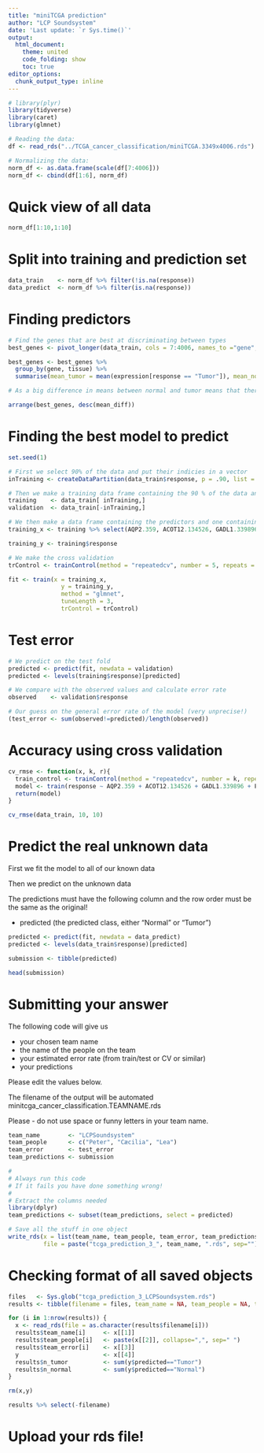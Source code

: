 ```yaml
---
title: "miniTCGA prediction"
author: "LCP Soundsystem"
date: 'Last update: `r Sys.time()`'
output: 
  html_document:
    theme: united
    code_folding: show
    toc: true
editor_options: 
  chunk_output_type: inline
--- 
```


```r

# library(plyr)
library(tidyverse)
library(caret)
library(glmnet)


```

```r
# Reading the data:
df <- read_rds("../TCGA_cancer_classification/miniTCGA.3349x4006.rds") 

# Normalizing the data:
norm_df <- as.data.frame(scale(df[7:4006]))
norm_df <- cbind(df[1:6], norm_df)

```

# Quick view of all data

```r

norm_df[1:10,1:10]

```

# Split into training and prediction set

```r

data_train    <- norm_df %>% filter(!is.na(response))
data_predict  <- norm_df %>% filter(is.na(response))

```

# Finding predictors

```r

# Find the genes that are best at discriminating between types
best_genes <- pivot_longer(data_train, cols = 7:4006, names_to ="gene", values_to = "expression")

best_genes <- best_genes %>%
  group_by(gene, tissue) %>%
  summarise(mean_tumor = mean(expression[response == "Tumor"]), mean_normal = mean(expression[response == "Normal"]), mean_diff = abs(mean_normal - mean_tumor))

# As a big difference in means between normal and tumor means that there might be a bigger difference in expression whether the tissue is normal or tumor.

arrange(best_genes, desc(mean_diff))

```
# Finding the best model to predict

```r

set.seed(1)

# First we select 90% of the data and put their indicies in a vector
inTraining <- createDataPartition(data_train$response, p = .90, list = FALSE) # We use 90% of data for training

# Then we make a training data frame containing the 90 % of the data and a validation data frame with the 10% rest of the data
training    <- data_train[ inTraining,]
validation  <- data_train[-inTraining,]

# We then make a data frame containing the predictors and one containing the response
training_x <- training %>% select(AQP2.359, ACOT12.134526, GADL1.339896, FXYD4.53828, KCNJ1.3758, SLC9A4.389015, TDGF3.6998, PTGER1.5731, LOC284578.284578, FLRT1.23769, RS1.6247, GPA33.10223, RBP2.5948, LY6G6F.259215, ACVRL1.94, ANKRD1.27063, GINS1.9837, TMEM177.80775, ABCA3.21, CLEC3B.7123, AQP7P3.441432, ABCA10.10349, LOC415056.415056, LOC572558.572558, ANGPTL7.10218, LEP.3952, SYNM.23336, NAALAD2.10003, SLC19A3.80704, ABCA9.10350) %>% as.data.frame()

training_y <- training$response

# We make the cross validation
trControl <- trainControl(method = "repeatedcv", number = 5, repeats = 3, verboseIter = F)

fit <- train(x = training_x, 
               y = training_y, 
               method = "glmnet",
               tuneLength = 3,
               trControl = trControl)

```
# Test error

```r

# We predict on the test fold
predicted <- predict(fit, newdata = validation)
predicted <- levels(training$response)[predicted]

# We compare with the observed values and calculate error rate
observed    <- validation$response

# Our guess on the general error rate of the model (very unprecise!)
(test_error <- sum(observed!=predicted)/length(observed)) 

```

# Accuracy using cross validation

```r
cv_rmse <- function(x, k, r){
  train_control <- trainControl(method = "repeatedcv", number = k, repeats = r)
  model <- train(response ~ AQP2.359 + ACOT12.134526 + GADL1.339896 + FXYD4.53828 + KCNJ1.3758 + SLC9A4.389015 + TDGF3.6998 + PTGER1.5731 + LOC284578.284578 + FLRT1.23769 + RS1.6247 + GPA33.10223 + RBP2.5948 + LY6G6F.259215	+ ACVRL1.94 + ANKRD1.27063 + GINS1.9837 + TMEM177.80775 + ABCA3.21 + CLEC3B.7123 + AQP7P3.441432 + ABCA10.10349 + LOC415056.415056 + LOC572558.572558 + ANGPTL7.10218 + LEP.3952	+ SYNM.23336	+ NAALAD2.10003	+ SLC19A3.80704 + ABCA9.10350, data = x, method = "glm", trControl = train_control)
  return(model)
}

cv_rmse(data_train, 10, 10)

```

# Predict the real unknown data

First we fit the model to all of our known data

Then we predict on the unknown data

The predictions must have the following column and the row order must be the same as the original!

* predicted (the predicted class, either "Normal" or "Tumor")

```r
predicted <- predict(fit, newdata = data_predict)
predicted <- levels(data_train$response)[predicted]

submission <- tibble(predicted)

head(submission)

```
# Submitting your answer

The following code will give us

* your chosen team name
* the name of the people on the team
* your estimated error rate (from train/test or CV or similar)
* your predictions

Please edit the values below.

The filename of the output will be automated minitcga_cancer_classification.TEAMNAME.rds

Please - do not use space or funny letters in your team name.

```r

team_name        <- "LCPSoundsystem"
team_people      <- c("Peter", "Cæcilia", "Lea")
team_error       <- test_error
team_predictions <- submission

#
# Always run this code
# If it fails you have done something wrong!
#
# Extract the columns needed
library(dplyr)
team_predictions <- subset(team_predictions, select = predicted)

# Save all the stuff in one object
write_rds(x = list(team_name, team_people, team_error, team_predictions), 
          file = paste("tcga_prediction_3_", team_name, ".rds", sep=""))

```

# Checking format of all saved objects

```r

files   <- Sys.glob("tcga_prediction_3_LCPSoundsystem.rds")
results <- tibble(filename = files, team_name = NA, team_people = NA, team_error = NA)

for (i in 1:nrow(results)) {
  x <- read_rds(file = as.character(results$filename[i]))
  results$team_name[i]     <- x[[1]]
  results$team_people[i]   <- paste(x[[2]], collapse=",", sep=" ")
  results$team_error[i]    <- x[[3]]
  y                        <- x[[4]]
  results$n_tumor          <- sum(y$predicted=="Tumor")
  results$n_normal         <- sum(y$predicted=="Normal")
}

rm(x,y)

results %>% select(-filename)

```

# Upload your rds file!
